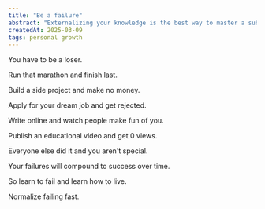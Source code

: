 ```yaml
---
title: "Be a failure"
abstract: "Externalizing your knowledge is the best way to master a subject and be able to scale your knowledge to more people."
createdAt: 2025-03-09
tags: personal growth
---
```


You have to be a loser.

Run that marathon and finish last.

Build a side project and make no money.

Apply for your dream job and get rejected.

Write online and watch people make fun of you.

Publish an educational video and get 0 views.

Everyone else did it and you aren't special.

Your failures will compound to success over time.

So learn to fail and learn how to live.

Normalize failing fast.
